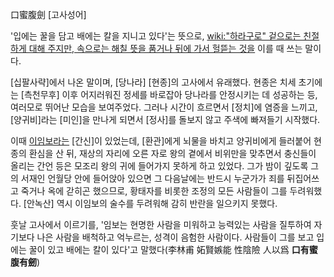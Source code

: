口蜜腹劍
[고사성어]

'입에는 꿀을 담고 배에는 칼을 지니고 있다'는 뜻으로, [[wiki:"하라구로" 겉으로는 친절하게 대해 주지만, 속으로는 해칠 뜻을 품거나 뒤에 가서 헐뜯는 것]]을 이를 때 쓰는 말이다.

[십팔사략]에서 나온 말이며, [당나라] [현종]의 고사에서 유래했다. 현종은 치세 초기에는 [측천무후] 이후 어지러워진 정세를 바로잡아 당나라를 안정시키는 데 성공하는 등, 여러모로 뛰어난 모습을 보여주었다. 그러나 시간이 흐르면서 [정치]에 염증을 느끼고, [양귀비]라는 [미인]을 만나게 되면서 [정사]를 돌보지 않고 주색에 빠져들기 시작했다.

이때 [[이임보]]라는 [간신]이 있었는데, [환관]에게 뇌물을 바치고 양귀비에게 들러붙어 현종의 환심을 산 뒤, 재상의 자리에 오른 자로 왕의 곁에서 비위만을 맞추면서 충신들이 올리는 간언 등은 모조리 왕의 귀에 들어가지 못하게 하고 있었다. 그가 밤이 깊도록 그의 서재인 언월당 안에 들어앉아 있으면 그 다음날에는 반드시 누군가가 죄를 뒤집어쓰고 죽거나 옥에 갇히곤 했으므로, 황태자를 비롯한 조정의 모든 사람들이 그를 두려워했다. [안녹산] 역시 이임보의 술수를 두려워해 감히 반란을 일으키지 못했다.

훗날 고사에서 이르기를, '임보는 현명한 사람을 미워하고 능력있는 사람을 질투하여 자기보다 나은 사람을 배척하고 억누르는, 성격이 음험한 사람이다. 사람들이 그를 보고 입에는 꿀이 있고 배에는 칼이 있다'고 말했다(李林甫 妬賢嫉能 性陰險 人以爲 '''口有蜜腹有劒''')
